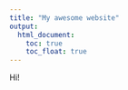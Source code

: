 ```yaml
---
title: "My awesome website"
output: 
  html_document:
    toc: true
    toc_float: true
---
```


Hi! 

```r

```

